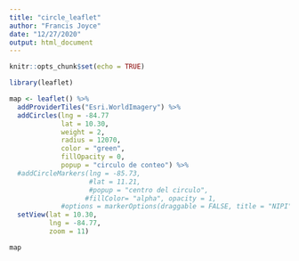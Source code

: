 ```yaml
---
title: "circle_leaflet"
author: "Francis Joyce"
date: "12/27/2020"
output: html_document
---
```


```r
knitr::opts_chunk$set(echo = TRUE)
```

```r
library(leaflet)
```

```r
map <- leaflet() %>% 
  addProviderTiles("Esri.WorldImagery") %>% 
  addCircles(lng = -84.77
             lat = 10.30,
             weight = 2,
             radius = 12070,
             color = "green",
             fillOpacity = 0,
             popup = "circulo de conteo") %>% 
  #addCircleMarkers(lng = -85.73,
                    #lat = 11.21, 
                    #popup = "centro del circulo",
                   #fillColor= "alpha", opacity = 1,
             #options = markerOptions(draggable = FALSE, title = "NIPI")) %>%
  setView(lat = 10.30,
          lng = -84.77,
          zoom = 11)

map
```

